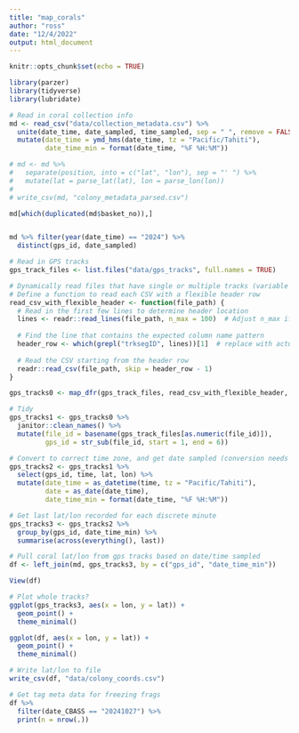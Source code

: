 ```yaml
---
title: "map_corals"
author: "ross"
date: "12/4/2022"
output: html_document
---
```


```r
knitr::opts_chunk$set(echo = TRUE)

library(parzer)
library(tidyverse)
library(lubridate)
```

```r
# Read in coral collection info
md <- read_csv("data/collection_metadata.csv") %>%
  unite(date_time, date_sampled, time_sampled, sep = " ", remove = FALSE) %>%
  mutate(date_time = ymd_hms(date_time, tz = "Pacific/Tahiti"),
         date_time_min = format(date_time, "%F %H:%M"))

# md <- md %>%
#   separate(position, into = c("lat", "lon"), sep = "' ") %>%
#   mutate(lat = parse_lat(lat), lon = parse_lon(lon))
# 
# write_csv(md, "colony_metadata_parsed.csv")

md[which(duplicated(md$basket_no)),]


md %>% filter(year(date_time) == "2024") %>%
  distinct(gps_id, date_sampled)
```

```r
# Read in GPS tracks
gps_track_files <- list.files("data/gps_tracks", full.names = TRUE)

# Dynamically read files that have single or multiple tracks (variable numbers of lines before header row)
# Define a function to read each CSV with a flexible header row
read_csv_with_flexible_header <- function(file_path) {
  # Read in the first few lines to determine header location
  lines <- readr::read_lines(file_path, n_max = 100)  # Adjust n_max if header may be farther down
  
  # Find the line that contains the expected column name pattern
  header_row <- which(grepl("trksegID", lines))[1]  # replace with actual column name pattern
  
  # Read the CSV starting from the header row
  readr::read_csv(file_path, skip = header_row - 1)
}

gps_tracks0 <- map_dfr(gps_track_files, read_csv_with_flexible_header, .id = "file_id")

# Tidy
gps_tracks1 <- gps_tracks0 %>%
  janitor::clean_names() %>%
  mutate(file_id = basename(gps_track_files[as.numeric(file_id)]),
         gps_id = str_sub(file_id, start = 1, end = 6))

# Convert to correct time zone, and get date sampled (conversion needs to be done before getting date because dateline)
gps_tracks2 <- gps_tracks1 %>%
  select(gps_id, time, lat, lon) %>%
  mutate(date_time = as_datetime(time, tz = "Pacific/Tahiti"),
         date = as_date(date_time),
         date_time_min = format(date_time, "%F %H:%M"))

# Get last lat/lon recorded for each discrete minute
gps_tracks3 <- gps_tracks2 %>%
  group_by(gps_id, date_time_min) %>%
  summarise(across(everything(), last))
```

```r
# Pull coral lat/lon from gps tracks based on date/time sampled
df <- left_join(md, gps_tracks3, by = c("gps_id", "date_time_min"))

View(df)
```

```r
# Plot whole tracks?
ggplot(gps_tracks3, aes(x = lon, y = lat)) +
  geom_point() +
  theme_minimal()
```

```r
ggplot(df, aes(x = lon, y = lat)) +
  geom_point() +
  theme_minimal()
```


```r
# Write lat/lon to file
write_csv(df, "data/colony_coords.csv")
```



```r
# Get tag meta data for freezing frags
df %>%
  filter(date_CBASS == "20241027") %>%
  print(n = nrow(.))
```


